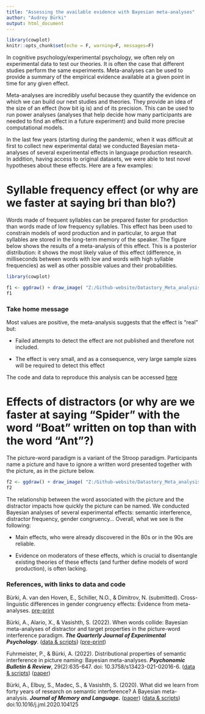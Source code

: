 ```yaml
---
title: "Assessing the available evidence with Bayesian meta-analyses"
author: "Audrey Bürki"
output: html_document
---
```


```r
library(cowplot)
knitr::opts_chunk$set(echo = F, warning=F, messages=F)


```


In cognitive psychology/experimental psychology, we often rely on experimental data to test our theories. It is often the case that different studies perform the same experiments. Meta-analyses can be used to provide a summary of the empirical evidence available at a given point in time for any given effect.

Meta-analyses are incredibly useful because they quantify the evidence on which we can build our next studies and theories. They provide an idea of the size of an effect (how bit ig is) and of its precision. This can be used to run power analyses (analyses that help decide how many participants are needed to find an effect in a future experiment) and build more precise computational models.

In the last few years (starting during the pandemic, when it was difficult at first to collect new experimental data) we conducted Bayesian meta-analyses of several experimental effects in language production research. In addition, having access to original datasets, we were able to test novel hypotheses about these effects. Here are a few examples:



# Syllable frequency effect (or why are we faster at saying bri than blo?)

Words made of frequent syllables can be prepared faster for production than words made of low frequency syllables. This effect has been used to constrain models of word production and in particular, to argue that syllables are stored in the long-term memory of the speaker. The figure below shows the results of a meta-analysis of this effect. This is a posterior distribution: it shows the most likely value of this effect (difference, in milliseconds between words with low and words with high syllable frequencies) as well as other possible values and their probabilities.

```r
library(cowplot)

f1 <- ggdraw() + draw_image( "Z:/Github-website/Datastory_Meta_analysis/Meta-analyses-WordProduction/Post_Distr_an1.png", scale =0.8)
f1
```


### Take home message

Most values are positive, the meta-analysis suggests that the effect is "real" but: 

  * Failed attempts to detect the effect are not published and therefore not included.
  
  * The effect is very small, and as a consequence, very large sample sizes will be required to  detect this effect
  
The code and data to reproduce this analysis can be accessed [here](https://osf.io/4nmbj/)



# 




# Effects of distractors (or why are we faster at saying "Spider" with the word "Boat" written on top than with the word "Ant"?)

The picture-word paradigm is a variant of the Stroop paradigm. Participants name a picture and have to ignore a written word presented together with the picture, as in the picture below.

```r

f2 <- ggdraw() + draw_image( "Z:/Github-website/Datastory_Meta_analysis/Meta-analyses-WordProduction/038_Spinne_SemRelated.png" , scale =0.7)
f2
```


The relationship between the word associated with the picture and the distractor impacts how quickly the picture can be named. We conducted Bayesian analyses of several experimental effects: semantic interference, distractor frequency, gender congruency... Overall, what we see is the following:

  * Main effects, who were already discovered in the 80s or in the 90s are reliable.
  
  * Evidence on moderators of these effects, which is crucial to disentangle existing theories of these effects (and further define models of word production), is often lacking.


### References, with links to data and code

Bürki, A. van den Hoven, E., Schiller, N.O., & Dimitrov, N. (submitted). Cross-linguistic differences in gender congruency effects: Evidence from meta-analyses. [pre-print](https://arxiv.org/abs/2109.03490)  

Bürki, A., Alario, X., & Vasishth, S. (2022). When words collide: Bayesian meta-analyses of distractor and target properties in the picture-word interference paradigm. _**The Quarterly Journal of Experimental Psychology**_. ([data & scripts](https://osf.io/sjn5b/)) ([pre-print](https://arxiv.org/abs/2008.03972))
  
Fuhrmeister, P., & Bürki, A. (2022). Distributional properties of semantic interference in picture naming: Bayesian meta-analyses.  _**Psychonomic Bulletin & Review**_, 29(2):635-647. doi: 10.3758/s13423-021-02016-6. 
([data & scripts](https://osf.io/v2fx5/)) ([paper](https://link.springer.com/article/10.3758/s13423-021-02016-6))
  
Bürki, A., Elbuy, S., Madec, S., & Vasishth, S. (2020). What did we learn from forty years of research on semantic interference? A Bayesian meta-analysis. _**Journal of Memory and Language.**_ ([paper](https://www.sciencedirect.com/science/article/pii/S0749596X20300395)) ([data & scripts](https://osf.io/k6f4c/)) doi:10.1016/j.jml.2020.104125

